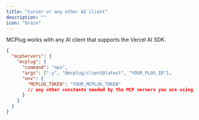 ```yaml
---
title: "Cursor or any other AI client"
description: ""
icon: "brain"
---
```


MCPlug works with any AI client that supports the Vercel AI SDK.

```json
{
  "mcpServers": {
    "mcplug": {
      "command": "npx",
      "args": ["-y", "@mcplug/client@latest", "YOUR_PLUG_ID"],
      "env": {
        "MCPLUG_TOKEN": "YOUR_MCPLUG_TOKEN"
        // any other constants needed by the MCP servers you are using
      }
    }
  }
}
```
